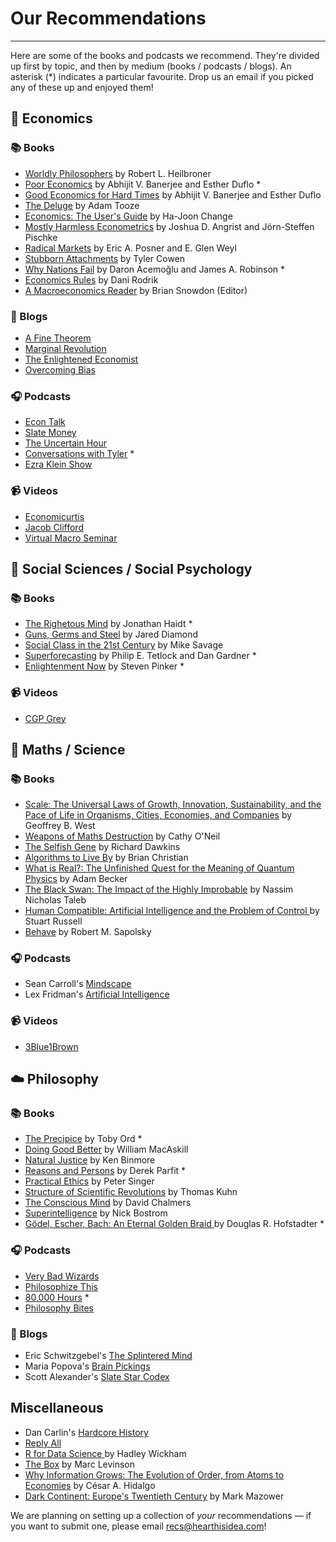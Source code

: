 

  <Layout>
    <SEO title="👍 Recommendations" />
    <h1>Our Recommendations</h1>
    <hr className="line" />
    <div className="recommendations">
Here are some of the books and podcasts we recommend. They're divided up first by topic, and then by medium (books / podcasts / blogs). An asterisk (*) indicates a particular favourite. Drop us an email if you picked any of these up and enjoyed them!

## 💸 Economics

### 📚 Books
- [Worldly Philosophers](https://www.goodreads.com/book/show/82120.The_Worldly_Philosophers) by Robert L. Heilbroner
- [Poor Economics](https://www.goodreads.com/book/show/10245602-poor-economics) by Abhijit V. Banerjee and Esther Duflo *
- [Good Economics for Hard Times](https://www.goodreads.com/book/show/51014619-good-economics-for-hard-times) by Abhijit V. Banerjee and Esther Duflo
- [The Deluge](https://www.goodreads.com/book/show/20821319-the-deluge) by Adam Tooze
- [Economics: The User's Guide](https://www.goodreads.com/book/show/20702125-economics) by Ha-Joon Change
- [Mostly Harmless Econometrics](https://www.goodreads.com/book/show/3388277-mostly-harmless-econometrics)  by Joshua D. Angrist and Jörn-Steffen Pischke
- [Radical Markets](https://www.goodreads.com/book/show/36515770-radical-markets) by Eric A. Posner and E. Glen Weyl
- [Stubborn Attachments](https://www.goodreads.com/book/show/31283667-stubborn-attachments) by Tyler Cowen
- [Why Nations Fail](https://www.goodreads.com/book/show/12158480-why-nations-fail) by  Daron Acemoğlu and James A. Robinson *
- [Economics Rules](https://www.goodreads.com/book/show/28789662-economics-rules) by Dani Rodrik
- [A Macroeconomics Reader](https://www.goodreads.com/book/show/1904277.A_Macroeconomics_Reader) by Brian Snowdon (Editor)
### 📝 Blogs
- [A Fine Theorem](https://afinetheorem.wordpress.com/)
- [Marginal Revolution](https://marginalrevolution.com/)
- [The Enlightened Economist](http://www.enlightenmenteconomics.com/blog/)
- [Overcoming Bias](http://www.overcomingbias.com/)
### 🎧 Podcasts
- [Econ Talk](https://www.econtalk.org/)
- [Slate Money](https://slate.com/podcasts/slate-money)
- [The Uncertain Hour](https://www.marketplace.org/shows/the-uncertain-hour/)
- [Conversations with Tyler](https://conversationswithtyler.com/) *
- [Ezra Klein Show](https://www.vox.com/ezra-klein-show-podcast)
### 📹 Videos
- [Economicurtis](https://www.youtube.com/user/economicurtis/videos)
- [Jacob Clifford](https://www.youtube.com/channel/UCCQEbqDL8i40d83Au55lYMQ)
- [Virtual Macro Seminar](https://www.youtube.com/channel/UCo_KoJ89CTJPLA6LguTbhwA/)
## 🧠 Social Sciences / Social Psychology
### 📚 Books
- [The Righetous Mind](https://www.goodreads.com/book/show/11324722-the-righteous-mind) by Jonathan Haidt *
- [Guns, Germs and Steel](https://www.goodreads.com/book/show/1842.Guns_Germs_and_Steel) by Jared Diamond
- [Social Class in the 21st Century](https://www.goodreads.com/book/show/25242087-social-class-in-the-21st-century) by Mike Savage
- [Superforecasting](https://www.goodreads.com/book/show/23995360-superforecasting) by  Philip E. Tetlock and Dan Gardner *
- [Enlightenment Now](https://www.goodreads.com/book/show/35696171-enlightenment-now) by Steven Pinker *
### 📹 Videos
- [CGP Grey](https://www.youtube.com/user/CGPGrey)
## 🧪 Maths / Science
### 📚 Books
- [Scale: The Universal Laws of Growth, Innovation, Sustainability, and the Pace of Life in Organisms, Cities, Economies, and Companies](https://www.goodreads.com/book/show/31670196-scale) by Geoffrey B. West
- [Weapons of Maths Destruction](https://www.goodreads.com/book/show/28186015-weapons-of-math-destruction) by Cathy O'Neil
- [The Selfish Gene](https://www.goodreads.com/book/show/61535.The_Selfish_Gene) by Richard Dawkins
- [Algorithms to Live By](https://www.goodreads.com/book/show/25666050-algorithms-to-live-by) by Brian Christian
- [What is Real?: The Unfinished Quest for the Meaning of Quantum Physics](https://www.goodreads.com/book/show/35604796-what-is-real) by Adam Becker
- [The Black Swan: The Impact of the Highly Improbable](https://www.goodreads.com/book/show/242472.The_Black_Swan) by Nassim Nicholas Taleb
- [Human Compatible: Artificial Intelligence and the Problem of Control ](https://www.goodreads.com/book/show/44767248-human-compatible) by Stuart Russell
- [Behave](https://www.goodreads.com/book/show/31170723-behave) by Robert M. Sapolsky
### 🎧 Podcasts
- Sean Carroll's [Mindscape](https://www.preposterousuniverse.com/podcast/)
- Lex Fridman's [Artificial Intelligence](https://lexfridman.com/ai/)
### 📹 Videos
- [3Blue1Brown](https://www.youtube.com/channel/UCYO_jab_esuFRV4b17AJtAw)
## ☁️ Philosophy
### 📚 Books
- [The Precipice](https://www.goodreads.com/book/show/50485582-the-precipice) by Toby Ord *
- [Doing Good Better](https://www.goodreads.com/book/show/23398748-doing-good-better) by William MacAskill
- [Natural Justice](https://www.goodreads.com/book/show/1705582.Natural_Justice) by Ken Binmore
- [Reasons and Persons](https://www.goodreads.com/book/show/327051.Reasons_and_Persons) by Derek Parfit *
- [Practical Ethics](https://www.goodreads.com/book/show/29378.Practical_Ethics) by Peter Singer
- [Structure of Scientific Revolutions](https://www.goodreads.com/book/show/61539.The_Structure_of_Scientific_Revolutions) by Thomas Kuhn
- [The Conscious Mind](https://www.goodreads.com/book/show/144960.The_Conscious_Mind) by David Chalmers
- [Superintelligence](https://www.goodreads.com/book/show/20527133-superintelligence) by Nick Bostrom
- [Gödel, Escher, Bach: An Eternal Golden Braid ](https://www.goodreads.com/book/show/24113.G_del_Escher_Bach) by Douglas R. Hofstadter *
### 🎧 Podcasts
- [Very Bad Wizards](https://verybadwizards.fireside.fm/)
- [Philosophize This](http://philosophizethis.org/)
- [80,000 Hours](https://80000hours.org/) *
- [Philosophy Bites](https://philosophybites.com/)
### 📝 Blogs
- Eric Schwitzgebel's [The Splintered Mind](http://schwitzsplinters.blogspot.com/)
- Maria Popova's [Brain Pickings](https://www.brainpickings.org/)
- Scott Alexander's [Slate Star Codex](https://slatestarcodex.com/)
## Miscellaneous
- Dan Carlin's [Hardcore History](https://www.dancarlin.com/hardcore-history-series/)
- [Reply All](https://gimletmedia.com/shows/reply-all)
- [R for Data Science ](https://www.goodreads.com/book/show/33399049-r-for-data-science) by  Hadley Wickham
- [The Box](https://www.goodreads.com/book/show/316767.The_Box) by Marc Levinson
- [Why Information Grows: The Evolution of Order, from Atoms to Economies](https://www.goodreads.com/book/show/20763722-why-information-grows) by César A. Hidalgo
- [Dark Continent: Europe's Twentieth Century](https://www.goodreads.com/book/show/50079.Dark_Continent) by Mark Mazower

We are planning on setting up a collection of *your* recommendations — if you want to submit one, please email recs@hearthisidea.com!

</div>
</Layout>

